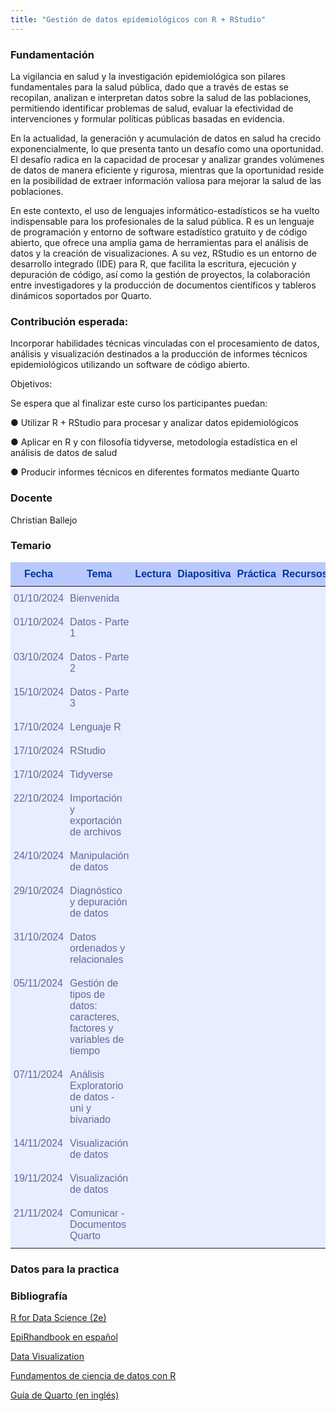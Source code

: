 ```yaml
---
title: "Gestión de datos epidemiológicos con R + RStudio"
---
```


<!-- Add icon library -->

<link rel="stylesheet" href="https://cdnjs.cloudflare.com/ajax/libs/font-awesome/4.7.0/css/font-awesome.min.css">

### Fundamentación

La vigilancia en salud y la investigación epidemiológica son pilares fundamentales para la salud pública, dado que a través de estas se recopilan, analizan e interpretan datos sobre la salud de las poblaciones, permitiendo identificar problemas de salud, evaluar la efectividad de intervenciones y formular políticas públicas basadas en evidencia.

En la actualidad, la generación y acumulación de datos en salud ha crecido exponencialmente, lo que presenta tanto un desafío como una oportunidad. El desafío radica en la capacidad de procesar y analizar grandes volúmenes de datos de manera eficiente y rigurosa, mientras que la oportunidad reside en la posibilidad de extraer información valiosa para mejorar la salud de las poblaciones.

En este contexto, el uso de lenguajes informático-estadísticos se ha vuelto indispensable para los profesionales de la salud pública. R es un lenguaje de programación y entorno de software estadístico gratuito y de código abierto, que ofrece una amplia gama de herramientas para el análisis de datos y la creación de visualizaciones. A su vez, RStudio es un entorno de desarrollo integrado (IDE) para R, que facilita la escritura, ejecución y depuración de código, así como la gestión de proyectos, la colaboración entre investigadores y la producción de documentos científicos y tableros dinámicos soportados por Quarto.

### Contribución esperada:

Incorporar habilidades técnicas vinculadas con el procesamiento de datos, análisis y visualización destinados a la producción de informes técnicos epidemiológicos utilizando un software de código abierto.

Objetivos:

Se espera que al finalizar este curso los participantes puedan:

●   Utilizar R + RStudio para procesar y analizar datos epidemiológicos

●   Aplicar en R y con filosofía tidyverse, metodología estadística en el análisis de datos de salud

●   Producir informes técnicos en diferentes formatos mediante Quarto

### Docente

<p>Christian Ballejo <a href="mailto:cballejo@anlis.gob.ar" class="fa fa-envelope"></a> <a href="https://twitter.com/chrisballejo" target="_blank" class="fa fa-twitter"></a> <a href="https://www.linkedin.com/in/cballejo/" target="_blank" class="fa fa-linkedin"></a> <a href="https://github.com/cballejo/" target="_blank" class="fa fa-github"></a></p>

### Temario

<style type="text/css">
.tg  {border-collapse:collapse;border-color:#aabcfe;border-spacing:0;}
.tg td{background-color:#e8edff;border-bottom-width:1px;border-color:#aabcfe;border-style:solid;border-top-width:1px;
  border-width:0px;color:#669;font-family:Arial, sans-serif;font-size:16px;overflow:hidden;padding:10px 5px;
  word-break:normal;}
.tg th{background-color:#b9c9fe;border-bottom-width:1px;border-color:#aabcfe;border-style:solid;border-top-width:1px;
  border-width:0px;color:#039;font-family:Arial, sans-serif;font-size:16px;font-weight:normal;overflow:hidden;
  padding:10px 5px;word-break:normal;}
.tg .tg-amwm{font-weight:bold;text-align:center;vertical-align:top}
.tg .tg-0lax{text-align:left;vertical-align:top}
</style>
<table class="tg" style="max-width:900px;margin-left:auto;margin-right:auto"><thead>
  <tr>
    <th class="tg-amwm">Fecha</th>
    <th class="tg-amwm">Tema</th>
    <th class="tg-amwm">Lectura</th>
    <th class="tg-amwm">Diapositiva</th>
    <th class="tg-amwm">Práctica</th>
    <th class="tg-amwm">Recursos</th>
  </tr></thead>
<tbody>
  <tr>
    <td class="tg-0lax">01/10/2024</td>
    <td class="tg-0lax">Bienvenida</td>
    <td align="center"><font color="fafcfc">
          <i class="fa fa-book fa-lg"></i></font></td>
    <td align="center"><a href="/primero/diapositivas/00-bienvenida.html" target="_blank">
          <i class="fa fa-laptop  fa-lg"></i></a></td>
    <td align="center"><font color="fafcfc">
          <i class="fa fa-code fa-lg"></i></font></td>
    <td align="center"><font color="fafcfc">
          <i class="fa fa-briefcase  fa-lg"></i></font></td>
  </tr>
  <tr>
    <td class="tg-0lax">01/10/2024</td>
    <td class="tg-0lax">Datos - Parte 1</td>
    <td align="center"><a href="/primero/clases/00-datos.html">
          <i class="fa fa-book fa-lg"></i></a></td>
    <td align="center"><a href="/primero/diapositivas/01a-datos.html" target="_blank">
          <i class="fa fa-laptop  fa-lg"></i></a></td>
    <td align="center"><font color="fafcfc">
          <i class="fa fa-code fa-lg"></i></font></td>
    <td align="center"><font color="fafcfc">
          <i class="fa fa-briefcase  fa-lg"></i></font></td>
  </tr>
  <tr>
    <td class="tg-0lax">03/10/2024</td>
    <td class="tg-0lax">Datos - Parte 2</td>
    <td align="center"><font color="fafcfc">
          <i class="fa fa-book fa-lg"></i></font></td>
    <td align="center"><a href="/primero/diapositivas/01b-datos.html" target="_blank">
          <i class="fa fa-laptop  fa-lg"></i></a></td>
    <td align="center"><font color="fafcfc">
          <i class="fa fa-code fa-lg"></i></font></td>
    <td align="center"><font color="fafcfc">
          <i class="fa fa-briefcase  fa-lg"></i></font></td>
  </tr>
  <tr>
    <td class="tg-0lax">15/10/2024</td>
    <td class="tg-0lax">Datos - Parte 3</td>
    <td align="center"><font color="fafcfc">
          <i class="fa fa-book fa-lg"></i></font></td>
    <td align="center"><a href="/primero/diapositivas/01c-datos.html" target="_blank">
          <i class="fa fa-laptop  fa-lg"></i></a></td>
    <td align="center"><font color="fafcfc">
          <i class="fa fa-code fa-lg"></i></font></td>
    <td align="center"><font color="fafcfc">
          <i class="fa fa-briefcase  fa-lg"></i></font></td>
  </tr>
  <tr>
    <td class="tg-0lax">17/10/2024</td>
    <td class="tg-0lax">Lenguaje R</td>
    <td align="center"><a href="/primero/clases/01-introR.html">
          <i class="fa fa-book fa-lg"></i></a></td>
    <td align="center"><a href="/primero/diapositivas/02-analisis.html" target="_blank">
          <i class="fa fa-laptop  fa-lg"></i></a></td>
    <td align="center"><font color="fafcfc">
          <i class="fa fa-code fa-lg"></i></font></td>
    <td align="center"><a href="https://raw.githubusercontent.com/datos-ine/Residencia-INE/refs/heads/main/primero/recursos/Instalaci%C3%B3n%20del%20software.pdf" download="Instalacion_software.pdf">
          <i class="fa fa-briefcase  fa-lg"></i></a></td>
  </tr>
  <tr>
    <td class="tg-0lax">17/10/2024</td>
    <td class="tg-0lax">RStudio</td>
    <td align="center"><a href="/primero/clases/02-introRStudio.html">
          <i class="fa fa-book fa-lg"></i></a></td>
    <td align="center"><font color="fafcfc">
          <i class="fa fa-laptop  fa-lg"></i></font></td>
    <td align="center"><font color="fafcfc">
          <i class="fa fa-code fa-lg"></i></font></td>
    <td align="center"><font color="fafcfc">
          <i class="fa fa-briefcase  fa-lg"></i></font></td>
  </tr>  
    <tr>
    <td class="tg-0lax">17/10/2024</td>
    <td class="tg-0lax">Tidyverse</td>
    <td align="center"><a href="/primero/clases/03-introTidy.html">
          <i class="fa fa-book fa-lg"></i></a></td>
    <td align="center"><font color="fafcfc">
          <i class="fa fa-laptop  fa-lg"></i></font></td>
    <td align="center"><font color="fafcfc">
          <i class="fa fa-code fa-lg"></i></font></td>
    <td align="center"><a href="/primero/recursos/01-hojaEstilo.html">
          <i class="fa fa-briefcase  fa-lg"></i></a></td>
  </tr> 
  <tr>
    <td class="tg-0lax">22/10/2024</td>
    <td class="tg-0lax">Importación y exportación de archivos</td>
    <td align="center"><font color="fafcfc">
         <i class="fa fa-book fa-lg"></i></font></td>
    <td align="center"><a href="/primero/diapositivas/03-lectoescritura.html" target="_blank">
        <i class="fa fa-laptop  fa-lg"></i></a></td>
    <td align="center"><a href="https://github.com/datos-ine/Residencia-INE/raw/refs/heads/main/primero/practicas/01-lectoescritura.zip" download="01-lectoescritura.zip">
          <i class="fa fa-code fa-lg"></i></a></td>
    <td align="center"><a href="/primero/recursos/02-lectura.html">
          <i class="fa fa-briefcase  fa-lg"></i></a></td>
  </tr>
    <tr>
    <td class="tg-0lax">24/10/2024</td>
    <td class="tg-0lax">Manipulación de datos</td>
    <td align="center"><font color="fafcfc">
          <i class="fa fa-book fa-lg"></i></font></td>
    <td align="center"><a href="/primero/diapositivas/04-gestion.html" target="_blank">
        <i class="fa fa-laptop  fa-lg"></i></a></td>
 <td align="center"><a href=https://drive.google.com/file/d/1wUJAaGKwiWNKsYzIOFFGV18XceEKv4GX/view?usp=sharing">
          <i class="fa fa-code fa-lg"></i></a></td>
    <td align="center"><font color="fafcfc">
          <i class="fa fa-briefcase  fa-lg"></i></font></td>
  </tr>
  <tr>
    <td class="tg-0lax">29/10/2024</td>
    <td class="tg-0lax">Diagnóstico y depuración de datos</td>
    <td align="center"><a href="/primero/clases/06-depuracion.html">
          <i class="fa fa-book fa-lg"></i></a></td>
    <td align="center"><a href="/primero/diapositivas/05a-diagnostico.html" target="_blank">
        <i class="fa fa-laptop  fa-lg"></i></a></td>
     <td align="center"><a href="https://github.com/datos-ine/Residencia-INE/raw/refs/heads/main/primero/practicas/03-diagnostico.zip" download="03-diagnostico.zip">
          <i class="fa fa-code fa-lg"></i></a></td>
    <td align="center"><a href="/primero/clases/05-datosPerdidos.html">
          <i class="fa fa-briefcase  fa-lg"></i></a></td>
  </tr>
  <tr>
    <td class="tg-0lax">31/10/2024</td>
    <td class="tg-0lax">Datos ordenados y relacionales</td>
    <td align="center"><font color="fafcfc">
          <i class="fa fa-book fa-lg"></i></font></td>
    <td align="center"><a href="/primero/diapositivas/05b-tidy.html" target="_blank">
        <i class="fa fa-laptop  fa-lg"></i></a></td>
     <td align="center"><a href="https://github.com/datos-ine/Residencia-INE/raw/refs/heads/main/primero/practicas/04-tidy.zip" download="04-tidy.zip">
          <i class="fa fa-code fa-lg"></i></a></td>
    <td align="center"><a href="/primero/recursos/06-iteracion.html">
          <i class="fa fa-briefcase  fa-lg"></i></a></td>
  </tr>
  <tr>
    <td class="tg-0lax">05/11/2024</td>
    <td class="tg-0lax">Gestión de tipos de datos: caracteres, factores y variables de tiempo</td>
    <td align="center"><a href="/primero/clases/04-tipos.html">
          <i class="fa fa-book fa-lg"></i></a></td>
    <td align="center"><a href="/primero/diapositivas/05c-tipos.html" target="_blank">
        <i class="fa fa-laptop  fa-lg"></i></a></td>
<td align="center"><a href="https://github.com/datos-ine/Residencia-INE/raw/refs/heads/main/primero/practicas/05-tipos.zip" download="05-tipos.zip">
          <i class="fa fa-code fa-lg"></i></a></td>
    <td align="center"><font color="fafcfc">
          <i class="fa fa-briefcase  fa-lg"></i></font></td>
  </tr>
  <tr>
    <td class="tg-0lax">07/11/2024</td>
    <td class="tg-0lax">Análisis Exploratorio de datos - uni y bivariado</td>
    <td align="center"><a href="/primero/recursos/05-resumenes.html">
          <i class="fa fa-book fa-lg"></i></a></td>
    <td align="center"><a href="/primero/diapositivas/06-analisis.html" target="_blank">
    <i class="fa fa-laptop  fa-lg"></i></a></td>
    <td align="center"><a href="https://github.com/datos-ine/Residencia-INE/raw/refs/heads/main/primero/practicas/06-estadisticos.zip" download="06-estadisticos.zip">
          <i class="fa fa-code fa-lg"></i></a></td>
    <td align="center"><a href="/primero/recursos/04-ajusteTasas.html">
          <i class="fa fa-briefcase  fa-lg"></i></a></td>
  </tr>
  <tr>
    <td class="tg-0lax">14/11/2024</td>
    <td class="tg-0lax">Visualización de datos</td>
    <td align="center"><a href="/primero/clases/07-visualizacion.html">
          <i class="fa fa-book fa-lg"></i></a></td>
    <td align="center"><a href="/primero/diapositivas/07-visualizacion.html" target="_blank">
    <i class="fa fa-laptop  fa-lg"></i></a></td>
    <td align="center"><font color="fafcfc">
          <i class="fa fa-code fa-lg"></i></font></td>
    <td align="center"><font color="fafcfc">
          <i class="fa fa-briefcase  fa-lg"></i></font></td>
  </tr>
    <tr>
    <td class="tg-0lax">19/11/2024</td>
    <td class="tg-0lax">Visualización de datos</td>
    <td align="center"><font color="fafcfc">
          <i class="fa fa-book fa-lg"></i></font></td>
    <td class="tg-0lax"></td>
    <td align="center"><font color="fafcfc">
          <i class="fa fa-code fa-lg"></i></font></td>
    <td align="center"><font color="fafcfc">
          <i class="fa fa-briefcase  fa-lg"></i></font></td>
  </tr>
    <tr>
    <td class="tg-0lax">21/11/2024</td>
    <td class="tg-0lax">Comunicar - Documentos Quarto</td>
    <td align="center"><a href="/primero/clases/08-quarto.html">
          <i class="fa fa-book fa-lg"></i></a></td>
    <td class="tg-0lax"></td>
    <td align="center"><font color="fafcfc">
          <i class="fa fa-code fa-lg"></i></font></td>
    <td align="center"><font color="fafcfc">
          <i class="fa fa-briefcase  fa-lg"></i></font></td>
  </tr>
</tbody></table>

### Datos para la practica



### Bibliografía

[R for Data Science (2e)](https://r4ds.hadley.nz/)

[EpiRhandbook en español](https://epirhandbook.com/es/index.es.html)

[Data Visualization](https://socviz.co/)

[Fundamentos de ciencia de datos con R](https://cdr-book.github.io/index.html)

[Guía de Quarto (en inglés)](https://quarto.org/docs/guide/)